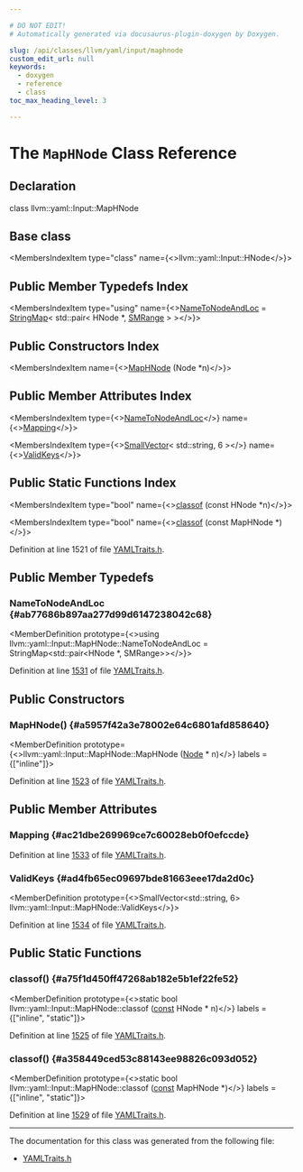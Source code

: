 ```yaml
---

# DO NOT EDIT!
# Automatically generated via docusaurus-plugin-doxygen by Doxygen.

slug: /api/classes/llvm/yaml/input/maphnode
custom_edit_url: null
keywords:
  - doxygen
  - reference
  - class
toc_max_heading_level: 3

---
```





# The `MapHNode` Class Reference

<DoxygenPage pluginConfig={pluginConfig}>



## Declaration

<CodeBlock>class llvm::yaml::Input::MapHNode</CodeBlock>

## Base class

<MembersIndex>

<MembersIndexItem
  type="class"
  name={<>llvm::yaml::Input::HNode</>}>
</MembersIndexItem>

</MembersIndex>

## Public Member Typedefs Index

<MembersIndex>

<MembersIndexItem
  type="using"
  name={<><a href="#ab77686b897aa277d99d6147238042c68">NameToNodeAndLoc</a> = <a href="/docs/api/classes/llvm/stringmap">StringMap</a>&lt; std::pair&lt; HNode &#42;, <a href="/docs/api/classes/llvm/smrange">SMRange</a> &gt; &gt;</>}>
</MembersIndexItem>

</MembersIndex>

## Public Constructors Index

<MembersIndex>

<MembersIndexItem
  name={<><a href="#a5957f42a3e78002e64c6801afd858640">MapHNode</a> (Node &#42;n)</>}>
</MembersIndexItem>

</MembersIndex>

## Public Member Attributes Index

<MembersIndex>

<MembersIndexItem
  type={<><a href="/docs/api/classes/llvm/stringmap">NameToNodeAndLoc</a></>}
  name={<><a href="#ac21dbe269969ce7c60028eb0f0efccde">Mapping</a></>}>
</MembersIndexItem>

<MembersIndexItem
  type={<><a href="/docs/api/classes/llvm/smallvector">SmallVector</a>&lt; std::string, 6 &gt;</>}
  name={<><a href="#ad4fb65ec09697bde81663eee17da2d0c">ValidKeys</a></>}>
</MembersIndexItem>

</MembersIndex>

## Public Static Functions Index

<MembersIndex>

<MembersIndexItem
  type="bool"
  name={<><a href="#a75f1d450ff47268ab182e5b1ef22fe52">classof</a> (const HNode &#42;n)</>}>
</MembersIndexItem>

<MembersIndexItem
  type="bool"
  name={<><a href="#a358449ced53c88143ee98826c093d052">classof</a> (const MapHNode &#42;)</>}>
</MembersIndexItem>

</MembersIndex>


Definition at line 1521 of file <a href="/docs/api/files/include/include/llvm/include/llvm/support/yamltraits-h">YAMLTraits.h</a>.

<SectionDefinition>

## Public Member Typedefs

### NameToNodeAndLoc {#ab77686b897aa277d99d6147238042c68}

<MemberDefinition
  prototype={<>using llvm::yaml::Input::MapHNode::NameToNodeAndLoc =  StringMap&lt;std::pair&lt;HNode &#42;, SMRange&gt;&gt;</>}>

Definition at line <a href="/docs/api/files/include/include/llvm/include/llvm/support/yamltraits-h/#l01531">1531</a> of file <a href="/docs/api/files/include/include/llvm/include/llvm/support/yamltraits-h">YAMLTraits.h</a>.
</MemberDefinition>

</SectionDefinition>

<SectionDefinition>

## Public Constructors

### MapHNode() {#a5957f42a3e78002e64c6801afd858640}

<MemberDefinition
  prototype={<>llvm::yaml::Input::MapHNode::MapHNode (<a href="/docs/api/classes/llvm/yaml/node">Node</a> &#42; n)</>}
  labels = {["inline"]}>

Definition at line <a href="/docs/api/files/include/include/llvm/include/llvm/support/yamltraits-h/#l01523">1523</a> of file <a href="/docs/api/files/include/include/llvm/include/llvm/support/yamltraits-h">YAMLTraits.h</a>.
</MemberDefinition>

</SectionDefinition>

<SectionDefinition>

## Public Member Attributes

### Mapping {#ac21dbe269969ce7c60028eb0f0efccde}

<MemberDefinition
  prototype="NameToNodeAndLoc llvm::yaml::Input::MapHNode::Mapping">

Definition at line <a href="/docs/api/files/include/include/llvm/include/llvm/support/yamltraits-h/#l01533">1533</a> of file <a href="/docs/api/files/include/include/llvm/include/llvm/support/yamltraits-h">YAMLTraits.h</a>.
</MemberDefinition>

### ValidKeys {#ad4fb65ec09697bde81663eee17da2d0c}

<MemberDefinition
  prototype={<>SmallVector&lt;std::string, 6&gt; llvm::yaml::Input::MapHNode::ValidKeys</>}>

Definition at line <a href="/docs/api/files/include/include/llvm/include/llvm/support/yamltraits-h/#l01534">1534</a> of file <a href="/docs/api/files/include/include/llvm/include/llvm/support/yamltraits-h">YAMLTraits.h</a>.
</MemberDefinition>

</SectionDefinition>

<SectionDefinition>

## Public Static Functions

### classof() {#a75f1d450ff47268ab182e5b1ef22fe52}

<MemberDefinition
  prototype={<>static bool llvm::yaml::Input::MapHNode::classof (<a href="/docs/api/files/lib/lib/target/lib/target/aarch64/aarch64promoteconstant-cpp/#a90f8350fecae261c25be85d38b451bff">const</a> HNode &#42; n)</>}
  labels = {["inline", "static"]}>

Definition at line <a href="/docs/api/files/include/include/llvm/include/llvm/support/yamltraits-h/#l01525">1525</a> of file <a href="/docs/api/files/include/include/llvm/include/llvm/support/yamltraits-h">YAMLTraits.h</a>.
</MemberDefinition>

### classof() {#a358449ced53c88143ee98826c093d052}

<MemberDefinition
  prototype={<>static bool llvm::yaml::Input::MapHNode::classof (<a href="/docs/api/files/lib/lib/target/lib/target/aarch64/aarch64promoteconstant-cpp/#a90f8350fecae261c25be85d38b451bff">const</a> MapHNode &#42;)</>}
  labels = {["inline", "static"]}>

Definition at line <a href="/docs/api/files/include/include/llvm/include/llvm/support/yamltraits-h/#l01529">1529</a> of file <a href="/docs/api/files/include/include/llvm/include/llvm/support/yamltraits-h">YAMLTraits.h</a>.
</MemberDefinition>

</SectionDefinition>

<hr/>

The documentation for this class was generated from the following file:

<ul>
<li><a href="/docs/api/files/include/include/llvm/include/llvm/support/yamltraits-h">YAMLTraits.h</a></li>
</ul>

</DoxygenPage>
